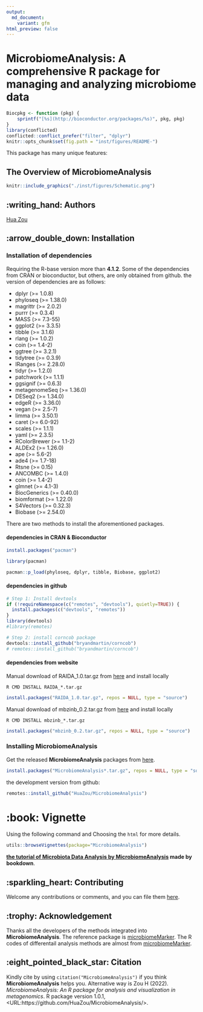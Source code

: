 ```yaml
---
output: 
  md_document:
    variant: gfm
html_preview: false
---
```


<!-- README.md is generated from README.Rmd. Please edit that file -->

# MicrobiomeAnalysis: A comprehensive R package for managing and analyzing microbiome data 

```r
Biocpkg <- function (pkg) {
    sprintf("[%s](http://bioconductor.org/packages/%s)", pkg, pkg)
}
library(conflicted)
conflicted::conflict_prefer("filter", "dplyr")
knitr::opts_chunk$set(fig.path = "inst/figures/README-")
```

This package has many unique features:

## The Overview of **MicrobiomeAnalysis**

```r
knitr::include_graphics("./inst/figures/Schematic.png")
```

## :writing_hand: Authors

[Hua Zou](mailto:zouhua1@outlook.com)


## :arrow_double_down: Installation


### Installation of dependencies

Requiring the R-base version more than **4.1.2**. Some of the dependencies from CRAN or bioconductor, but others, are only obtained from github. the version of dependencies are as follows:

* dplyr (>= 1.0.8)
* phyloseq (>= 1.38.0)
* magrittr (>= 2.0.2)
* purrr (>= 0.3.4)
* MASS (>= 7.3-55)
* ggplot2 (>= 3.3.5)
* tibble (>= 3.1.6)
* rlang (>= 1.0.2)
* coin (>= 1.4-2)
* ggtree (>= 3.2.1)
* tidytree (>= 0.3.9)
* IRanges (>= 2.28.0)
* tidyr (>= 1.2.0)
* patchwork (>= 1.1.1)
* ggsignif (>= 0.6.3)
* metagenomeSeq (>= 1.36.0)
* DESeq2 (>= 1.34.0)
* edgeR (>= 3.36.0) 
* vegan (>= 2.5-7)
* limma (>= 3.50.1)
* caret (>= 6.0-92)
* scales (>= 1.1.1)
* yaml (>= 2.3.5)
* RColorBrewer (>= 1.1-2)
* ALDEx2 (>= 1.26.0)
* ape (>= 5.6-2)
* ade4 (>= 1.7-18)
* Rtsne (>= 0.15)
* ANCOMBC (>= 1.4.0)
* coin (>= 1.4-2)
* glmnet (>= 4.1-3)
* BiocGenerics (>= 0.40.0)
* biomformat (>= 1.22.0)
* S4Vectors (>= 0.32.3)
* Biobase (>= 2.54.0)


There are two methods to install the aforementioned packages.

#### dependencies in CRAN & Bioconductor
```R
install.packages("pacman")

library(pacman)

pacman::p_load(phyloseq, dplyr, tibble, Biobase, ggplot2)
```

#### dependencies in github
```R
# Step 1: Install devtools
if (!requireNamespace(c("remotes", "devtools"), quietly=TRUE)) {
  install.packages(c("devtools", "remotes"))
}
library(devtools)
#library(remotes)

# Step 2: install corncob package
devtools::install_github("bryandmartin/corncob")
# remotes::install_github("bryandmartin/corncob")
```

#### dependencies from website

Manual download of RAIDA_1.0.tar.gz from [here](http://cals.arizona.edu/~anling/software/RAIDA_1.0.tar.gz) and install locally 
```shell
R CMD INSTALL RAIDA_*.tar.gz

```
```R
install.packages("RAIDA_1.0.tar.gz", repos = NULL, type = "source")
```

Manual download of mbzinb_0.2.tar.gz from [here](https://github.com/jchen1981/MicrobiomeDDA/blob/master/mbzinb_0.2.tar.gz) and install locally 
```shell
R CMD INSTALL mbzinb_*.tar.gz

```
```R
install.packages("mbzinb_0.2.tar.gz", repos = NULL, type = "source")
```

### Installing MicrobiomeAnalysis

Get the released **MicrobiomeAnalysis** packages from [here](https://github.com/HuaZou/MicrobiomeAnalysis/releases).

```r
install.packages("MicrobiomeAnalysis*.tar.gz", repos = NULL, type = "source")
```

the development version from github:

```r
remotes::install_github("HuaZou/MicrobiomeAnalysis")
```

# :book: Vignette

Using the following command and Choosing the `html` for more details.

```R
utils::browseVignettes(package="MicrobiomeAnalysis")
```

**[the tutorial of Microbiota Data Analysis by MicrobiomeAnalysis](https://zouhua.top/MicrobiomeAnalysis/) made by bookdown**.


## :sparkling_heart: Contributing

Welcome any contributions or comments, and you can file them [here](https://github.com/HuaZou/MicrobiomeAnalysis/issues).

## :trophy: Acknowledgement

Thanks all the developers of the methods integrated into **MicrobiomeAnalysis**.  The reference package is [microbiomeMarker](https://github.com/yiluheihei/microbiomeMarker). The R codes of differentail analysis methods are almost from [microbiomeMarker](https://github.com/yiluheihei/microbiomeMarker).

## :eight_pointed_black_star: Citation 

Kindly cite by using `citation("MicrobiomeAnalysis")` if you think **MicrobiomeAnalysis** helps you. Alternative way is Zou H (2022). _MicrobiomeAnalysis: An R package for analysis and visualization in metagenomics_. R package version 1.0.1, <URL:https://github.com/HuaZou/MicrobiomeAnalysis/>.

